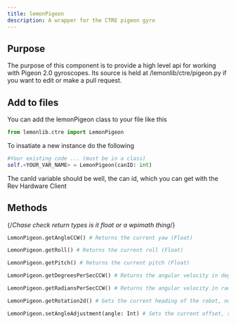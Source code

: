 ```yaml
---
title: lemonPigeon
description: A wrapper for the CTRE pigeon gyro
---
```


## Purpose
The purpose of this component is to provide a high level api for working with Pigeon 2.0 gyroscopes. Its source is held at /lemonlib/ctre/pigeon.py if you want to edit or make a pull request.

## Add to files
You can add the lemonPigeon class to your file like this
```py
from lemonlib.ctre import LemonPigeon
```
To insatiate a new instance do the following

```py
#Your existing code ... (must be in a class)
self.<YOUR_VAR_NAME> = LemonPigeon(canID: int)
```
The canId variable should be well, the can id, which you can get with the Rev Hardware Client

## Methods

{/*Chase check return types is it float or a wpimath thing*/}
```py
LemonPigeon.getAngleCCW() # Returns the current yaw (Float)

LemonPigeon.getRoll() # Returns the current roll (Float)

LemonPigeon.getPitch() # Returns the current pitch (Float)

LemonPigeon.getDegreesPerSecCCW() # Returns the angular velocity in degrees (Float)

LemonPigeon.getRadiansPerSecCCW() # Returns the angular velocity in radians (Float)

LemonPigeon.getRotation2d() # Gets the current heading of the robot, note it does not wrap around so after 360 is 361 not zero (wpimath.geometry.Rotation2c)

LemonPigeon.setAngleAdjustment(angle: Int) # Sets the current offset, so if you want to set the current direction to zero you could do setAngleAdjustment(0) (void)
```
